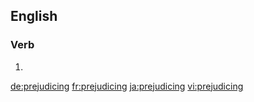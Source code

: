 
==English==

===Verb===
{{head|en}}

# {{present participle of|prejudice}}

[[de:prejudicing]]
[[fr:prejudicing]]
[[ja:prejudicing]]
[[vi:prejudicing]]